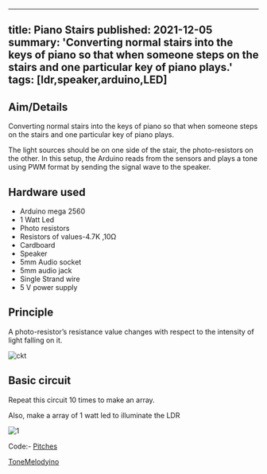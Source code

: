 <!-- ---
title: Piano Stairs
tags: [ldr,speaker,arduino,LED]
layout: article
mode: normal
type: article
sharing: true
author: Rajat Bansal
show_author_profile: true
show_title: true
full_width: false
header: true
cover: /assets/images/blog/thumbnails/Piano Stairs.png
--- -->

---
title: Piano Stairs 
published: 2021-12-05
summary: 'Converting normal stairs into the keys of piano so that when someone steps on the stairs and one particular key of piano plays.'
tags: [ldr,speaker,arduino,LED]
---
## Aim/Details
Converting normal stairs into the keys of piano so that when someone steps on the stairs and one particular key of piano plays.
<!--more-->
The light sources should be on one side of the stair, the photo-resistors on the other. In this setup, the Arduino reads from the sensors  and plays a tone using PWM format by sending the signal wave  to the speaker.


## Hardware used
- Arduino mega 2560
- 1 Watt Led
- Photo resistors
- Resistors of values-4.7K ,10Ω
- Cardboard
- Speaker
- 5mm Audio socket
- 5mm audio jack
- Single Strand wire
- 5 V power supply
 

## Principle
A photo-resistor’s resistance value changes with respect to the intensity of light falling on it.

<Image
  src='/static/images/blog/Piano-Stairs/circuit.png'
  alt='ckt'
  width='auto'
  height='auto'
/>


## Basic circuit
Repeat this circuit 10 times to make an array.

Also, make a array of 1 watt led to illuminate the LDR

<Image
  src='/static/images/blog/thumbnails/Piano Stairs.png'
  alt='1'
  width='auto'
  height='auto'
/>

Code:- [Pitches](https://technopediabphc.files.wordpress.com/2016/04/pitches.docx)

[ToneMelodyino](https://technopediabphc.files.wordpress.com/2016/04/tonemelodyino.docx)
